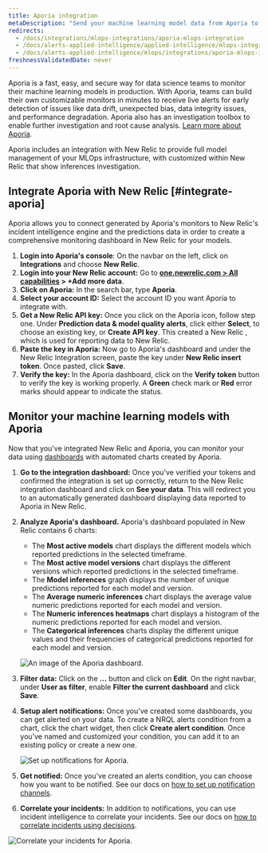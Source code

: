 ```yaml
---
title: Aporia integration
metaDescription: "Send your machine learning model data from Aporia to New Relic to understand your model's performance."
redirects:
  - /docs/integrations/mlops-integrations/aporia-mlops-integration
  - /docs/alerts-applied-intelligence/applied-intelligence/mlops-integrations/aporia-mlops-integration
  - /docs/alerts-applied-intelligence/mlops/integrations/aporia-mlops-integration
freshnessValidatedDate: never
---
```





Aporia is a fast, easy, and secure way for data science teams to monitor their machine learning models in production. With Aporia, teams can build their own customizable monitors in minutes to receive live alerts for early detection of issues like data drift, unexpected bias, data integrity issues, and performance degradation. Aporia also has an investigation toolbox to enable further investigation and root cause analysis. [Learn more about Aporia](https://www.aporia.com).

Aporia includes an integration with New Relic to provide full model management of your MLOps infrastructure, with customized <InlinePopover type="dashboards" /> within New Relic that show inferences investigation.

## Integrate Aporia with New Relic [#integrate-aporia]

Aporia allows you to connect <InlinePopover type="alerts" /> generated by Aporia's monitors to New Relic's incident intelligence engine and the predictions data in order to create a comprehensive monitoring dashboard in New Relic for your models.

1. <DoNotTranslate>**Login into Aporia's console**</DoNotTranslate>: On the navbar on the left, click on <DoNotTranslate>**Integrations**</DoNotTranslate> and choose <DoNotTranslate>**New Relic**</DoNotTranslate>.
2. <DoNotTranslate>**Login into your New Relic account:**</DoNotTranslate> Go to <DoNotTranslate>**[one.newrelic.com > All capabilities](https://one.newrelic.com/all-capabilities) > +Add more data**</DoNotTranslate>.
3. <DoNotTranslate>**Click on Aporia:**</DoNotTranslate> In the search bar, type <DoNotTranslate>**Aporia**</DoNotTranslate>.
4. <DoNotTranslate>**Select your account ID:**</DoNotTranslate> Select the account ID you want Aporia to integrate with.
5. <DoNotTranslate>**Get a New Relic API key:**</DoNotTranslate> Once you click on the Aporia icon, follow step one. Under <DoNotTranslate>**Prediction data & model quality alerts**</DoNotTranslate>, click either <DoNotTranslate>**Select**</DoNotTranslate>, to choose an existing key, or <DoNotTranslate>**Create API key**</DoNotTranslate>. This created a New Relic <InlinePopover type="licenseKey" />, which is used for reporting data to New Relic.
6. <DoNotTranslate>**Paste the key in Aporia:**</DoNotTranslate> Now go to Aporia's dashboard and under the New Relic Integration screen, paste the key under <DoNotTranslate>**New Relic insert token**</DoNotTranslate>. Once pasted, click <DoNotTranslate>**Save**</DoNotTranslate>.
7. <DoNotTranslate>**Verify the key:**</DoNotTranslate> In the Aporia dashboard, click on the <DoNotTranslate>**Verify token**</DoNotTranslate> button to verify the key is working properly. A <DoNotTranslate>**Green**</DoNotTranslate> check mark or <DoNotTranslate>**Red**</DoNotTranslate> error marks should appear to indicate the status.

<InstallFeedback />

## Monitor your machine learning models with Aporia

Now that you've integrated New Relic and Aporia, you can monitor your data using [dashboards](/docs/query-your-data/explore-query-data/dashboards/introduction-dashboards/) with automated charts created by Aporia.

1. <DoNotTranslate>**Go to the integration dashboard:**</DoNotTranslate> Once you've verified your tokens and confirmed the integration is set up correctly, return to the New Relic integration dashboard and click on <DoNotTranslate>**See your data**</DoNotTranslate>. This will redirect you to an automatically generated dashboard displaying data reported to Aporia in New Relic.

2. <DoNotTranslate>**Analyze Aporia's dashboard.**</DoNotTranslate> Aporia's dashboard populated in New Relic contains 6 charts:

    * The <DoNotTranslate>**Most active models**</DoNotTranslate> chart displays the different models which reported predictions in the selected timeframe.
    * The <DoNotTranslate>**Most active model versions**</DoNotTranslate> chart displays the different versions which reported predictions in the selected timeframe.
    * The <DoNotTranslate>**Model inferences**</DoNotTranslate> graph displays the number of unique predictions reported for each model and version.
    * The <DoNotTranslate>**Average numeric inferences**</DoNotTranslate> chart displays the average value numeric predictions reported for each model and version.
    * The <DoNotTranslate>**Numeric inferences heatmaps**</DoNotTranslate> chart displays a histogram of the numeric predictions reported for each model and version.
    * The <DoNotTranslate>**Categorical inferences**</DoNotTranslate> charts display the different unique values and their frequencies of categorical predictions reported for each model and version.

    <img
      title="An image of the Aporia dashboard"
      alt="An image of the Aporia dashboard."
      src={modelperformancemonitoringAporiaDashboard}
    />

3. <DoNotTranslate>**Filter data:**</DoNotTranslate> Click on the <DoNotTranslate>**…**</DoNotTranslate> button and click on <DoNotTranslate>**Edit**</DoNotTranslate>. On the right navbar, under <DoNotTranslate>**User as filter**</DoNotTranslate>, enable <DoNotTranslate>**Filter the current dashboard**</DoNotTranslate> and click <DoNotTranslate>**Save**</DoNotTranslate>.
4. <DoNotTranslate>**Setup alert notifications:**</DoNotTranslate> Once you've created some dashboards, you can get alerted on your data. To create a NRQL alerts condition from a chart, click the chart widget, then click <DoNotTranslate>**Create alert condition**</DoNotTranslate>. Once you've named and customized your condition, you can add it to an existing policy or create a new one.

    <img
      title="Set up notifications for Aporia"
      alt="Set up notifications for Aporia."
      src={modelperformancemonitoringAporiaCreateAlert}
    />

5. <DoNotTranslate>**Get notified:**</DoNotTranslate> Once you've created an alerts condition, you can choose how you want to be notified. See our docs on [how to set up notification channels](/docs/alerts-applied-intelligence/new-relic-alerts/alert-notifications/notification-channels-control-where-send-alerts).
6. <DoNotTranslate>**Correlate your incidents:**</DoNotTranslate> In addition to notifications, you can use incident intelligence to correlate your incidents. See our docs on [how to correlate incidents using decisions](/docs/alerts-applied-intelligence/applied-intelligence/incident-intelligence/change-applied-intelligence-correlation-logic-decisions).

<img
  title="Correlate your incidents for Aporia"
  alt="Correlate your incidents for Aporia."
  src={modelperformancemonitoringAporiaCorrelation}
/>

